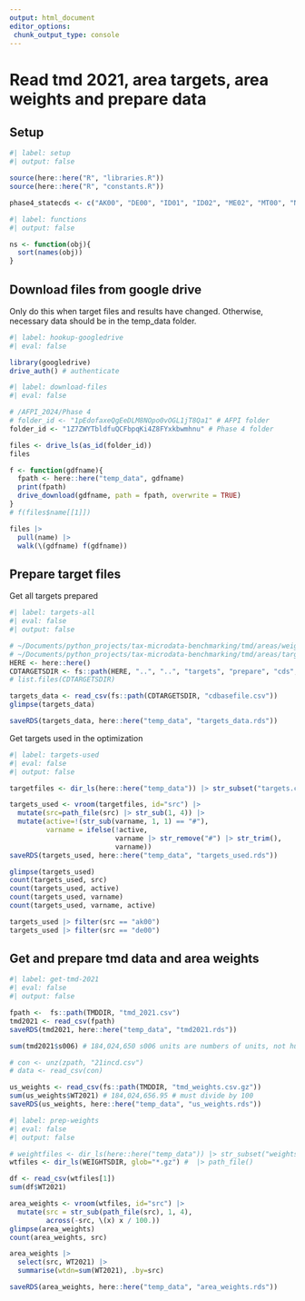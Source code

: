 ```yaml
---
output: html_document
editor_options: 
 chunk_output_type: console
---
```


# Read tmd 2021, area targets, area weights and prepare data


## Setup

```r
#| label: setup
#| output: false

source(here::here("R", "libraries.R"))
source(here::here("R", "constants.R"))

phase4_statecds <- c("AK00", "DE00", "ID01", "ID02", "ME02", "MT00", "ND00", "PA08", "SD00", "WY00")

```


```r
#| label: functions
#| output: false

ns <- function(obj){
  sort(names(obj))
}

```

## Download files from google drive

Only do this when target files and results have changed. Otherwise, necessary data should be in the temp_data folder.

```r
#| label: hookup-googledrive
#| eval: false

library(googledrive)
drive_auth() # authenticate

```


```r
#| label: download-files
#| eval: false

# /AFPI_2024/Phase 4
# folder_id <- "1pEdofaxeQgEeDLM8NOpo0vOGL1jT8Qa1" # AFPI folder
folder_id <- "1Z7ZWYTbldfuQCFbpqKi4Z8FYxkbwmhnu" # Phase 4 folder

files <- drive_ls(as_id(folder_id))
files

f <- function(gdfname){
  fpath <- here::here("temp_data", gdfname)
  print(fpath)
  drive_download(gdfname, path = fpath, overwrite = TRUE)
}
# f(files$name[[1]])

files |> 
  pull(name) |> 
  walk(\(gdfname) f(gdfname))

```

## Prepare target files

Get all targets prepared

```r
#| label: targets-all
#| eval: false
#| output: false

# ~/Documents/python_projects/tax-microdata-benchmarking/tmd/areas/weights/examine   # project dir
# ~/Documents/python_projects/tax-microdata-benchmarking/tmd/areas/targets/prepare/cds/intermediate  # cdbasefile
HERE <- here::here()
CDTARGETSDIR <- fs::path(HERE, "..", "..", "targets", "prepare", "cds", "intermediate")
# list.files(CDTARGETSDIR)

targets_data <- read_csv(fs::path(CDTARGETSDIR, "cdbasefile.csv"))
glimpse(targets_data)

saveRDS(targets_data, here::here("temp_data", "targets_data.rds"))

```


Get targets used in the optimization

```r
#| label: targets-used
#| eval: false
#| output: false

targetfiles <- dir_ls(here::here("temp_data")) |> str_subset("targets.csv")

targets_used <- vroom(targetfiles, id="src") |> 
  mutate(src=path_file(src) |> str_sub(1, 4)) |> 
  mutate(active=!(str_sub(varname, 1, 1) == "#"),
         varname = ifelse(!active, 
                          varname |> str_remove("#") |> str_trim(),
                          varname))
saveRDS(targets_used, here::here("temp_data", "targets_used.rds"))

glimpse(targets_used)
count(targets_used, src)
count(targets_used, active)
count(targets_used, varname)
count(targets_used, varname, active)

targets_used |> filter(src == "ak00")
targets_used |> filter(src == "de00")

```


## Get and prepare tmd data and area weights

```r
#| label: get-tmd-2021
#| eval: false
#| output: false

fpath <-  fs::path(TMDDIR, "tmd_2021.csv")
tmd2021 <- read_csv(fpath)
saveRDS(tmd2021, here::here("temp_data", "tmd2021.rds"))

sum(tmd2021$s006) # 184,024,650 s006 units are numbers of units, not hundreds of units

# con <- unz(zpath, "21incd.csv")
# data <- read_csv(con)

us_weights <- read_csv(fs::path(TMDDIR, "tmd_weights.csv.gz"))
sum(us_weights$WT2021) # 184,024,656.95 # must divide by 100
saveRDS(us_weights, here::here("temp_data", "us_weights.rds"))


```


```r
#| label: prep-weights
#| eval: false
#| output: false

# weightfiles <- dir_ls(here::here("temp_data")) |> str_subset("weights.csv.gz")
wtfiles <- dir_ls(WEIGHTSDIR, glob="*.gz") #  |> path_file()

df <- read_csv(wtfiles[1])
sum(df$WT2021)

area_weights <- vroom(wtfiles, id="src") |> 
  mutate(src = str_sub(path_file(src), 1, 4),
         across(-src, \(x) x / 100.))
glimpse(area_weights)
count(area_weights, src)

area_weights |> 
  select(src, WT2021) |> 
  summarise(wtdn=sum(WT2021), .by=src)

saveRDS(area_weights, here::here("temp_data", "area_weights.rds"))

```

